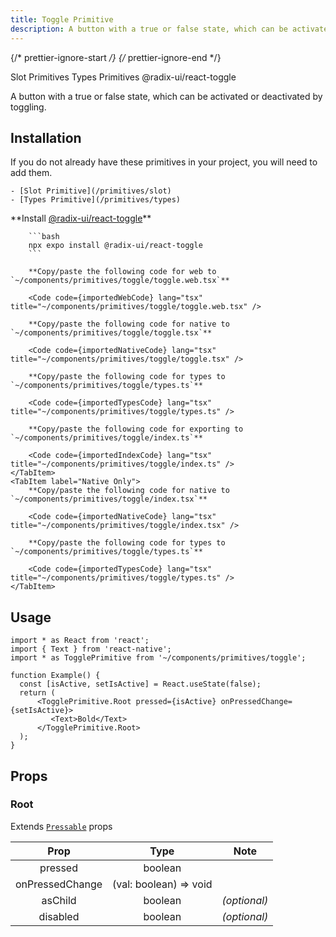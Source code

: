 ```yaml
---
title: Toggle Primitive
description: A button with a true or false state, which can be activated or deactivated by toggling.
---
```


{/* prettier-ignore-start */}
{/* prettier-ignore-end */}


<LinkButton href="/primitives/slot">
  Slot Primitives
</LinkButton>
<LinkButton href="/primitives/types">
  Types Primitives
</LinkButton>
<LinkButton target='_blank' href='https://www.radix-ui.com/primitives/docs/components/toggle'>
  @radix-ui/react-toggle
</LinkButton>

<br />

A button with a true or false state, which can be activated or deactivated by toggling.

## Installation
<Aside title="Uses shared primitives">
    If you do not already have these primitives in your project, you will need to add them.

    - [Slot Primitive](/primitives/slot)
    - [Types Primitive](/primitives/types)

</Aside>

<Tabs>
    <TabItem label="Universal">
        **Install <a target="_blank" href="https://www.radix-ui.com/primitives/docs/components/toggle">@radix-ui/react-toggle</a>**

        ```bash
        npx expo install @radix-ui/react-toggle
        ```

        **Copy/paste the following code for web to  `~/components/primitives/toggle/toggle.web.tsx`**

        <Code code={importedWebCode} lang="tsx" title="~/components/primitives/toggle/toggle.web.tsx" />

        **Copy/paste the following code for native to  `~/components/primitives/toggle/toggle.tsx`**

        <Code code={importedNativeCode} lang="tsx" title="~/components/primitives/toggle/toggle.tsx" />

        **Copy/paste the following code for types to  `~/components/primitives/toggle/types.ts`**

        <Code code={importedTypesCode} lang="tsx" title="~/components/primitives/toggle/types.ts" />

        **Copy/paste the following code for exporting to  `~/components/primitives/toggle/index.ts`**

        <Code code={importedIndexCode} lang="tsx" title="~/components/primitives/toggle/index.ts" />
    </TabItem>
    <TabItem label="Native Only">
        **Copy/paste the following code for native to  `~/components/primitives/toggle/index.tsx`**

        <Code code={importedNativeCode} lang="tsx" title="~/components/primitives/toggle/index.tsx" />

        **Copy/paste the following code for types to  `~/components/primitives/toggle/types.ts`**

        <Code code={importedTypesCode} lang="tsx" title="~/components/primitives/toggle/types.ts" />
    </TabItem>
</Tabs>

## Usage

```tsx
import * as React from 'react';
import { Text } from 'react-native';
import * as TogglePrimitive from '~/components/primitives/toggle';

function Example() {
  const [isActive, setIsActive] = React.useState(false);
  return (
      <TogglePrimitive.Root pressed={isActive} onPressedChange={setIsActive}>
         <Text>Bold</Text>
      </TogglePrimitive.Root>
  );
}
```

## Props

### Root

Extends [`Pressable`](https://reactnative.dev/docs/pressable#props) props

|   Prop   |  Type   |     Note     |
| :------: | :-----: | :----------: |
| pressed  | boolean | |
| onPressedChange  | (val: boolean) => void | |
| asChild  | boolean | _(optional)_ |
| disabled  | boolean | _(optional)_ |